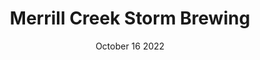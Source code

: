 ---
title: Merrill Creek Storm Brewing
date: October 16 2022
thumb: /photos/8-4-22-merrill-creek/thumb.jpg
cover: /photos/8-4-22-merrill-creek/cover.jpg
image1: /photos/10-16-22-merrill-creek/01.jpg
image2: /photos/10-16-22-merrill-creek/02.jpg
---